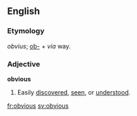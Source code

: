 ==English==

===Etymology===
{{L.}} ''obvius''; [[ob-]] + ''via'' way.

===Adjective===
'''obvious'''
# Easily [[discover]]ed, [[seen]], or [[understood]].

[[fr:obvious]]
[[sv:obvious]]